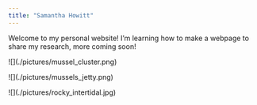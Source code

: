 ```yaml
---
title: "Samantha Howitt"
---
```


Welcome to my personal website! I'm learning how to make a webpage to share my research, more coming soon!

::: {layout="\[\[1,1\], \[1,\]\]"}

\![\](./pictures/mussel_cluster.png)

\![\](./pictures/mussels_jetty.png)

\![\](./pictures/rocky_intertidal.jpg)

:::
